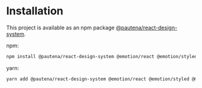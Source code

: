 
<Meta title="Installation" />

# Installation

This project is available as an npm package [@pautena/react-design-system](https://www.npmjs.com/package/@pautena/react-design-system).

npm:

```bash
npm install @pautena/react-design-system @emotion/react @emotion/styled @mui/icons-material @mui/material @mui/x-data-grid
```

yarn:

```bash
yarn add @pautena/react-design-system @emotion/react @emotion/styled @mui/icons-material @mui/material @mui/x-data-grid react-dom
```
